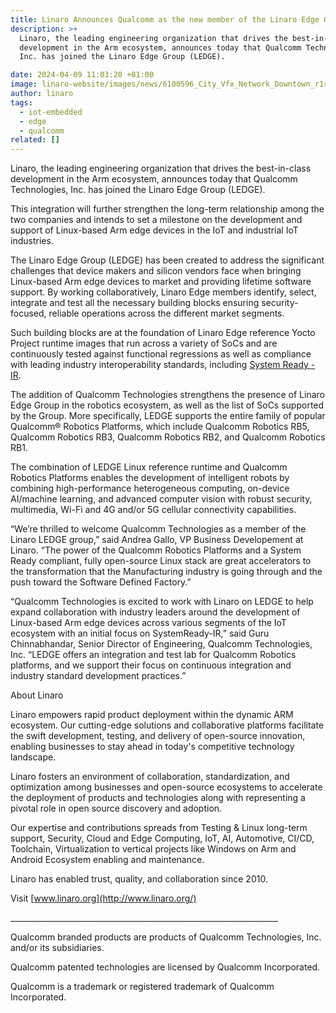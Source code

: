 ```yaml
---
title: Linaro Announces Qualcomm as the new member of the Linaro Edge Group (LEDGE)
description: >+
  Linaro, the leading engineering organization that drives the best-in-class
  development in the Arm ecosystem, announces today that Qualcomm Technologies,
  Inc. has joined the Linaro Edge Group (LEDGE). 

date: 2024-04-09 11:03:20 +01:00
image: linaro-website/images/news/6100596_City_Vfx_Network_Downtown_r1rtt3
author: linaro
tags:
  - iot-embedded
  - edge
  - qualcomm
related: []
---
```



Linaro, the leading engineering organization that drives the best-in-class development in the Arm ecosystem, announces today that Qualcomm Technologies, Inc. has joined the Linaro Edge Group (LEDGE).

This integration will further strengthen the long-term relationship among the two companies and intends to set a milestone on the development and support of Linux-based Arm edge devices in the IoT and industrial IoT industries.

The Linaro Edge Group (LEDGE) has been created to address the significant challenges that device makers and silicon vendors face when bringing Linux-based Arm edge devices to market and providing lifetime software support. By working collaboratively, Linaro Edge members identify, select, integrate and test all the necessary building blocks ensuring security-focused, reliable operations across the different market segments.

Such building blocks are at the foundation of Linaro Edge reference Yocto Project runtime images that run across a variety of SoCs and are continuously tested against functional regressions as well as compliance with leading industry interoperability standards, including [System Ready - IR](https://www.arm.com/architecture/system-architectures/systemready-certification-program/ir).

The addition of Qualcomm Technologies strengthens the presence of Linaro Edge Group in the robotics ecosystem, as well as the list of SoCs supported by the Group. More specifically, LEDGE supports the entire family of popular Qualcomm® Robotics Platforms, which include Qualcomm Robotics RB5, Qualcomm Robotics RB3, Qualcomm Robotics RB2, and Qualcomm Robotics RB1.

The combination of LEDGE Linux reference runtime and Qualcomm Robotics Platforms enables the development of intelligent robots by combining high-performance heterogeneous computing, on-device AI/machine learning, and advanced computer vision with robust security, multimedia, Wi-Fi and 4G and/or 5G cellular connectivity capabilities.

“We’re thrilled to welcome Qualcomm Technologies as a member of the Linaro LEDGE group,” said Andrea Gallo, VP Business Developement at Linaro. “The power of the Qualcomm Robotics Platforms and a System Ready compliant, fully open-source Linux stack are great accelerators to the transformation that the Manufacturing industry is going through and the push toward the Software Defined Factory.”

“Qualcomm Technologies is excited to work with Linaro on LEDGE to help expand collaboration with industry leaders around the development of Linux-based Arm edge devices across various segments of the IoT ecosystem with an initial focus on SystemReady-IR,” said Guru Chinnabhandar, Senior Director of Engineering, Qualcomm Technologies, Inc. “LEDGE offers an integration and test lab for Qualcomm Robotics platforms, and we support their focus on continuous integration and industry standard development practices.”

About Linaro

Linaro empowers rapid product deployment within the dynamic ARM ecosystem. Our cutting-edge solutions and collaborative platforms facilitate the swift development, testing, and delivery of open-source innovation, enabling businesses to stay ahead in today's competitive technology landscape.

Linaro fosters an environment of collaboration, standardization, and optimization among businesses and open-source ecosystems to accelerate the deployment of products and technologies along with representing a pivotal role in open source discovery and adoption.

Our expertise and contributions spreads from Testing & Linux long-term support, Security, Cloud and Edge Computing, IoT, AI, Automotive, CI/CD, Toolchain, Virtualization to vertical projects like Windows on Arm and Android Ecosystem enabling and maintenance.

Linaro has enabled trust, quality, and collaboration since 2010.

Visit [www.linaro.org](http://www.linaro.org/)

\_\_\_\_\_\_\_\_\_\_\_\_\_\_\_\_\_\_\_\_\_\_\_\_\_\_\_\_\_\_\_\_\_\_\_\_\_\_\_\_\_\_\_\_\_\_\_\_\_\_\_\_\_\_\_\_\_\_\_\_\_\_\_\_\_\_\_

Qualcomm branded products are products of Qualcomm Technologies, Inc. and/or its subsidiaries.

Qualcomm patented technologies are licensed by Qualcomm Incorporated.

Qualcomm is a trademark or registered trademark of Qualcomm Incorporated.
